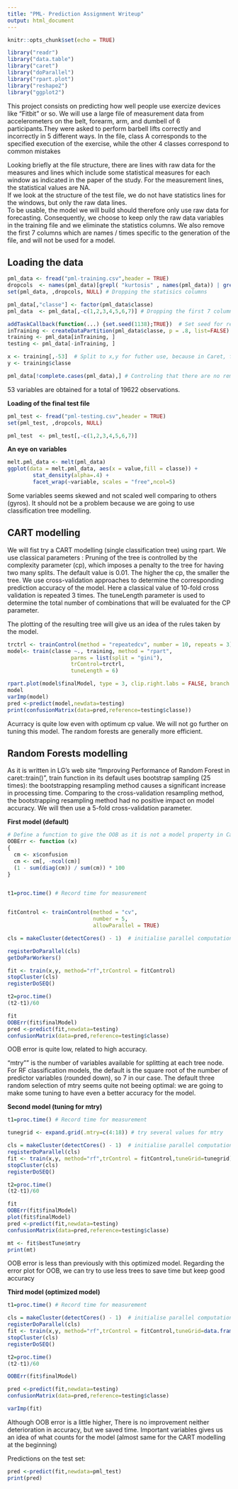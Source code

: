 ```yaml
---
title: "PML- Prediction Assignment Writeup"
output: html_document
---
```


```r
knitr::opts_chunk$set(echo = TRUE)
```


```r
library("readr")
library("data.table")
library("caret")
library("doParallel")
library("rpart.plot")
library("reshape2")
library("ggplot2")
```

This project consists on predicting how well people use exercize devices like "Fitbit" or so. We will use a large file of measurement data from accelerometers on the belt, forearm, arm, and dumbell of 6 participants.They were asked to perform barbell lifts correctly and incorrectly in 5 different ways. In the file, class A corresponds to the specified execution of the exercise, while the other 4 classes correspond to common mistakes


Looking briefly at the file structure, there are lines with raw data for the measures and lines which include some statistical measures for each window as indicated in the paper of the study. For the measurement lines, the statistical values are NA.  
If we look at the structure of the test file, we do not have statistics lines for the windows, but only the raw data lines.  
To be usable, the model we will build should therefore only use raw data for forecasting. Consequently, we choose to keep only the raw data variables in the training file and we eliminate the statistics columns. We also remove the first 7 columns which are names / times specific to the generation of the file, and will not be used for a model.  


## Loading the data

```r

pml_data <- fread("pml-training.csv",header = TRUE)
dropcols  <- names(pml_data)[grepl( "kurtosis" , names(pml_data)) | grepl( "skewness" , names(pml_data)) | grepl( "max" , names(pml_data)) | grepl( "min" , names(pml_data)) | grepl( "var" , names(pml_data)) | grepl( "amplitude" , names(pml_data)) | grepl( "avg" , names(pml_data)) | grepl( "std" , names(pml_data))]
set(pml_data, ,dropcols, NULL) # Dropping the statisics columns

pml_data[,"classe"] <- factor(pml_data$classe)
pml_data  <- pml_data[,-c(1,2,3,4,5,6,7)] # Dropping the first 7 columns

addTaskCallback(function(...) {set.seed(1138);TRUE})  # Set seed for reproductibility, for each function calls
inTraining <- createDataPartition(pml_data$classe, p = .8, list=FALSE) # Splitting the file in 2: 80% for training, 20% for testing.
training <- pml_data[inTraining, ]
testing <- pml_data[-inTraining, ]

x <- training[,-53]  # Split to x,y for futher use, because in Caret, formula is slower 
y <- training$classe

```

```r
pml_data[!complete.cases(pml_data),] # Controling that there are no remainin "NA"s

```
53 variables are obtained for a total of 19622 observations.


__Loading of the final test file__
```r
pml_test <- fread("pml-testing.csv",header = TRUE)
set(pml_test, ,dropcols, NULL)

pml_test  <- pml_test[,-c(1,2,3,4,5,6,7)]
```

__An eye on variables__
```r
melt.pml_data <- melt(pml_data)
ggplot(data = melt.pml_data, aes(x = value,fill = classe)) + 
        stat_density(alpha=.4) + 
        facet_wrap(~variable, scales = "free",ncol=5)

```
Some variables seems skewed and not scaled well comparing to others (gyros). It should not be a problem because we are going to use classification tree modelling.

## CART modelling

We will fist try a CART modelling (single classification tree) using rpart.
We use classical parameters : 
Pruning of the tree is controlled by the complexity parameter (cp), which imposes a penalty to the tree for having two many splits. The default value is 0.01. The higher the cp, the smaller the tree. We use cross-validation approaches to determine the corresponding prediction accuracy of the model. Here a classical value of 10-fold cross validation is repeated 3 times. The tuneLength parameter is used to determine the total number of combinations that will be evaluated for the CP parameter.  

The plotting of the resulting tree will give us an idea of the rules taken by the model.

```r

trctrl <- trainControl(method = "repeatedcv", number = 10, repeats = 3)
model<- train(classe ~., training, method = "rpart",
                    parms = list(split = "gini"),
                    trControl=trctrl,
                    tuneLength = 6)

rpart.plot(model$finalModel, type = 3, clip.right.labs = FALSE, branch = .3, under = TRUE)
model
varImp(model)
pred <-predict(model,newdata=testing)
print(confusionMatrix(data=pred,reference=testing$classe))

```

Acurracy is quite low even with optimum cp value. We will not go further on tuning this model. The random forests are generally more efficient.

## Random Forests modelling

As it is written in LG's web site "Improving Performance of Random Forest in caret::train()", train function in its default uses bootstrap sampling (25 times): the bootstrapping resampling method causes a significant increase in processing time. Comparing to the cross-validation resampling method, the bootstrapping resampling method had no positive impact on model accuracy. 
We will then use a 5-fold cross-validation parameter.

__First model (default)__
```r

# Define a function to give the OOB as it is not a model property in Caret.
OOBErr <- function (x)
{
  cm <- x$confusion
  cm <- cm[, -ncol(cm)]
  (1 - sum(diag(cm)) / sum(cm)) * 100
}


t1=proc.time() # Record time for measurement


fitControl <- trainControl(method = "cv",
                           number = 5,
                           allowParallel = TRUE)

cls = makeCluster(detectCores() - 1)  # initialise parallel computations

registerDoParallel(cls)
getDoParWorkers()

fit <- train(x,y, method="rf",trControl = fitControl)
stopCluster(cls)
registerDoSEQ()

t2=proc.time()
(t2-t1)/60

fit
OOBErr(fit$finalModel)
pred <-predict(fit,newdata=testing)
confusionMatrix(data=pred,reference=testing$classe)

```
OOB error is quite low, related to high accuracy.

"mtry"" is the number of variables available for splitting at each tree node. For RF classification models, the default is the square root of the number of predictor variables (rounded down), so 7 in our case. The default three random selection of mtry seems quite not beeing optimal: we are going to make some tuning to have even a better accuracy for the model.

__Second model (tuning for mtry)__
```r

t1=proc.time() # Record time for measurement

tunegrid <- expand.grid(.mtry=c(4:18)) # try several values for mtry 

cls = makeCluster(detectCores() - 1)  # initialise parallel computations
registerDoParallel(cls)
fit <- train(x,y, method="rf",trControl = fitControl,tuneGrid=tunegrid)
stopCluster(cls)
registerDoSEQ()

t2=proc.time()
(t2-t1)/60

fit
OOBErr(fit$finalModel)
plot(fit$finalModel)
pred <-predict(fit,newdata=testing)
confusionMatrix(data=pred,reference=testing$classe)

mt <- fit$bestTune$mtry
print(mt)

```
OOB error is less than previously with this optimized model.
Regarding the error plot for OOB, we can try to use less trees to save time but keep good accuracy

__Third model (optimized model)__
```r

t1=proc.time() # Record time for measurement

cls = makeCluster(detectCores() - 1)  # initialise parallel computations
registerDoParallel(cls)
fit <- train(x,y, method="rf",trControl = fitControl,tuneGrid=data.frame(mtry=mt),ntree=300)
stopCluster(cls)
registerDoSEQ()

t2=proc.time()
(t2-t1)/60

OOBErr(fit$finalModel)

pred <-predict(fit,newdata=testing)
confusionMatrix(data=pred,reference=testing$classe)

varImp(fit)
```
Although OOB error is a little higher, There is no improvement neither deterioration in accuracy, but we saved time.
Important variables gives us an idea of what counts for the model (almost same for the CART modelling at the beginning)

Predictions on the test set:
```r

pred <-predict(fit,newdata=pml_test)
print(pred)

```

